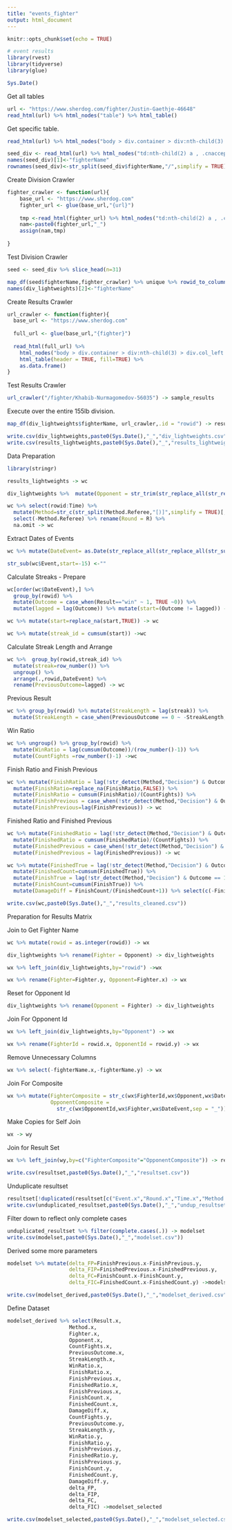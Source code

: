 ---
title: "events_fighter"
output: html_document
---

```{r setup, include=FALSE}
knitr::opts_chunk$set(echo = TRUE)
```



```{r}
# event results
library(rvest)
library(tidyverse)
library(glue)
```


```{r}
Sys.Date()
```


Get all tables

```{r}
url <- "https://www.sherdog.com/fighter/Justin-Gaethje-46648"
read_html(url) %>% html_nodes("table") %>% html_table()
```

Get specific table.

```{r}
read_html(url) %>% html_nodes("body > div.container > div:nth-child(3) > div.col_left > section:nth-child(4) > div > div.content.table") %>% html_children() %>% html_table(header = TRUE) %>% as.data.frame() -> sample_table
```

```{r}
seed_div <- read_html(url) %>% html_nodes("td:nth-child(2) a , .cnaccept") %>% html_attr(.,"href") %>% as.data.frame() %>% unique()
names(seed_div)[1]<-"fighterName"
rownames(seed_div)<-str_split(seed_div$fighterName,"/",simplify = TRUE)[,3]
```

Create Division Crawler

```{r}
fighter_crawler <- function(url){
    base_url <- "https://www.sherdog.com"
    fighter_url <- glue(base_url,"{url}")
    
    tmp <-read_html(fighter_url) %>% html_nodes("td:nth-child(2) a , .cnaccept") %>% html_attr(.,"href") %>% as.data.frame()
    nam<-paste0(fighter_url,"_")
    assign(nam,tmp)
    
}
```

Test Division Crawler

```{r}
seed <- seed_div %>% slice_head(n=31)

map_df(seed$fighterName,fighter_crawler) %>% unique %>% rowid_to_column() -> div_lightweights 
names(div_lightweights)[2]<-"fighterName"
```


Create Results Crawler

```{r}
url_crawler <- function(fighter){
  base_url <- "https://www.sherdog.com"
  
  full_url <- glue(base_url,"{fighter}")
  
  read_html(full_url) %>% 
    html_nodes("body > div.container > div:nth-child(3) > div.col_left > section:nth-child(4) > div > div.content.table") %>% html_children() %>% 
    html_table(header = TRUE, fill=TRUE) %>% 
    as.data.frame()
}

```

Test Results Crawler

```{r}
url_crawler("/fighter/Khabib-Nurmagomedov-56035") -> sample_results

```

Execute over the entire 155lb division. 

```{r}
map_df(div_lightweights$fighterName, url_crawler,.id = "rowid") -> results_lightweights
```

```{r}
write.csv(div_lightweights,paste0(Sys.Date(),"_","div_lightweights.csv"))
write.csv(results_lightweights,paste0(Sys.Date(),"_","results_lightweights.csv"))
```



Data Preparation


```{r}
library(stringr)

results_lightweights -> wc
```

```{r}

div_lightweights %>%  mutate(Opponent = str_trim(str_replace_all(str_remove_all(str_split(fighterName,"fighter/",simplify = TRUE)[,2],"[0-9]"),"-"," "))) -> div_lightweights
```


```{r}

wc %>% select(rowid:Time) %>% 
  mutate(Method=str_c(str_split(Method.Referee,"[)]",simplify = TRUE)[,1],")")) %>% 
  select(-Method.Referee) %>% rename(Round = R) %>% 
  na.omit -> wc
```

Extract Dates of Events

```{r}
wc %>% mutate(DateEvent= as.Date(str_replace_all(str_replace_all(str_sub(wc$Event,start = -15),"/","-")," ",""),format = "%b-%d-%Y")) -> wc

str_sub(wc$Event,start=-15) <-""
```

Calculate Streaks - Prepare

```{r}

wc[order(wc$DateEvent),] %>% 
  group_by(rowid) %>% 
  mutate(Outcome = case_when(Result=="win" ~ 1, TRUE ~0)) %>% 
  mutate(lagged = lag(Outcome)) %>% mutate(start=(Outcome != lagged)) -> wc

wc %>% mutate(start=replace_na(start,TRUE)) -> wc

wc %>% mutate(streak_id = cumsum(start)) ->wc

```
Calculate Streak Length and Arrange

```{r}
wc %>%  group_by(rowid,streak_id) %>% 
  mutate(streak=row_number()) %>% 
  ungroup() %>% 
  arrange(.,rowid,DateEvent) %>% 
  rename(PreviousOutcome=lagged) -> wc
```

Previous Result

```{r}
wc %>% group_by(rowid) %>% mutate(StreakLength = lag(streak)) %>% 
  mutate(StreakLength = case_when(PreviousOutcome == 0 ~ -StreakLength, TRUE ~ StreakLength)) -> wc
```

Win Ratio

```{r}
wc %>% ungroup() %>% group_by(rowid) %>%  
  mutate(WinRatio = lag(cumsum(Outcome))/(row_number()-1)) %>% 
  mutate(CountFights =row_number()-1) ->wc
```

Finish Ratio and Finish Previous

```{r}
wc %>% mutate(FinishRatio = lag(!str_detect(Method,"Decision") & Outcome == 1)) %>%
  mutate(FinishRatio=replace_na(FinishRatio,FALSE)) %>% 
  mutate(FinishRatio = cumsum(FinishRatio)/(CountFights)) %>% 
  mutate(FinishPrevious = case_when(!str_detect(Method,"Decision") & Outcome == 1 ~TRUE, TRUE ~ FALSE)) %>% 
  mutate(FinishPrevious=lag(FinishPrevious)) -> wc
```

Finished Ratio and Finished Previous

```{r}
wc %>% mutate(FinishedRatio = lag(!str_detect(Method,"Decision") & Outcome == 0)) %>% mutate(FinishedRatio = replace_na(FinishedRatio,FALSE)) %>% 
  mutate(FinishedRatio = cumsum(FinishedRatio)/(CountFights)) %>% 
  mutate(FinishedPrevious = case_when(!str_detect(Method,"Decision") & Outcome == 0 ~TRUE, TRUE ~ FALSE)) %>% 
  mutate(FinishedPrevious = lag(FinishedPrevious)) -> wc
```

```{r}
wc %>% mutate(FinishedTrue = lag(!str_detect(Method,"Decision") & Outcome == 0)) %>% mutate(FinishedTrue = replace_na(FinishedTrue,FALSE)) %>% 
  mutate(FinishedCount=cumsum(FinishedTrue)) %>% 
  mutate(FinishTrue = lag(!str_detect(Method,"Decision") & Outcome == 1)) %>% mutate(FinishTrue = replace_na(FinishTrue,FALSE)) %>% 
  mutate(FinishCount=cumsum(FinishTrue)) %>% 
  mutate(DamageDiff = FinishCount/(FinishedCount+1)) %>% select(c(-FinishedTrue,-FinishTrue)) -> wc

```

```{r}
write.csv(wc,paste0(Sys.Date(),"_","results_cleaned.csv"))
```

Preparation for Results Matrix 

Join to Get Fighter Name

```{r}
wc %>% mutate(rowid = as.integer(rowid)) -> wx

div_lightweights %>% rename(Fighter = Opponent) -> div_lightweights

wx %>% left_join(div_lightweights,by="rowid") ->wx

wx %>% rename(Fighter=Fighter.y, Opponent=Fighter.x) -> wx

```

Reset for Opponent Id

```{r}
div_lightweights %>% rename(Opponent = Fighter) -> div_lightweights
```

Join For Opponent Id

```{r}
wx %>% left_join(div_lightweights,by="Opponent") -> wx

wx %>% rename(FighterId = rowid.x, OpponentId = rowid.y) -> wx

```
Remove Unnecessary Columns

```{r}
wx %>% select(-fighterName.x,-fighterName.y) -> wx
```

Join For Composite

```{r}
wx %>% mutate(FighterComposite = str_c(wx$FighterId,wx$Opponent,wx$DateEvent,sep = "_"),
              OpponentComposite =
                str_c(wx$OpponentId,wx$Fighter,wx$DateEvent,sep = "_")) ->wx 
```

Make Copies for Self Join
```{r}
wx -> wy
```


Join for Result Set

```{r}
wx %>% left_join(wy,by=c("FighterComposite"="OpponentComposite")) -> resultset
```

```{r}
write.csv(resultset,paste0(Sys.Date(),"_","resultset.csv"))
```

Unduplicate resultset

```{r}
resultset[!duplicated(resultset[c("Event.x","Round.x","Time.x","Method.x")]),] -> unduplicated_resultset
write.csv(unduplicated_resultset,paste0(Sys.Date(),"_","undup_resultset.csv"))
```


Filter down to reflect only complete cases

```{r}
unduplicated_resultset %>% filter(complete.cases(.)) -> modelset
write.csv(modelset,paste0(Sys.Date(),"_","modelset.csv"))
```




Derived some more parameters
```{r}
modelset %>% mutate(delta_FP=FinishPrevious.x-FinishPrevious.y,
                    delta_FIP=FinishedPrevious.x-FinishedPrevious.y,
                    delta_FC=FinishCount.x-FinishCount.y,
                    delta_FIC=FinishedCount.x-FinishedCount.y) ->modelset_derived

write.csv(modelset_derived,paste0(Sys.Date(),"_","modelset_derived.csv"))
```

Define Dataset

```{r}
modelset_derived %>% select(Result.x,
                    Method.x,
                    Fighter.x,
                    Opponent.x,
                    CountFights.x,
                    PreviousOutcome.x,
                    StreakLength.x,
                    WinRatio.x,
                    FinishRatio.x,
                    FinishPrevious.x,
                    FinishedRatio.x,
                    FinishPrevious.x,
                    FinishCount.x,
                    FinishedCount.x,
                    DamageDiff.x,
                    CountFights.y,
                    PreviousOutcome.y,
                    StreakLength.y,
                    WinRatio.y,
                    FinishRatio.y,
                    FinishPrevious.y,
                    FinishedRatio.y,
                    FinishPrevious.y,
                    FinishCount.y,
                    FinishedCount.y,
                    DamageDiff.y,
                    delta_FP,
                    delta_FIP,
                    delta_FC,
                    delta_FIC) ->modelset_selected

write.csv(modelset_selected,paste0(Sys.Date(),"_","modelset_selected.csv"))
```

